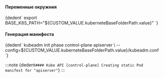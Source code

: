 


<h4>Переменные окружния</h4>
<CodeBlock language="bash">
    {dedent`
        export BASE_K8S_PATH="${CUSTOM_VALUE.kuberneteBaseFolderPath.value}"
    `}
</CodeBlock>

<h4>Генерация манифеста</h4>
<CodeBlock language="bash">
    {dedent`
        kubeadm init phase  control-plane apiserver \
          --config=${CUSTOM_VALUE.kuberneteBaseFolderPath.value}/kubeadm.conf
    `}
</CodeBlock>


:::note
<CodeBlock language="bash">
    {dedent`
        #### Kube API
        [control-plane] Creating static Pod manifest for "apiserver"
    `}
</CodeBlock>
:::
